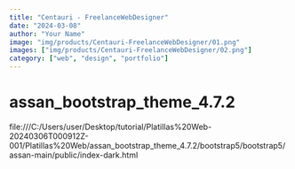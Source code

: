 ```yaml
---
title: "Centauri - FreelanceWebDesigner"
date: "2024-03-08"
author: "Your Name"
image: "img/products/Centauri-FreelanceWebDesigner/01.png"
images: ["img/products/Centauri-FreelanceWebDesigner/02.png"]
category: ["web", "design", "portfolio"]
---
```


# assan_bootstrap_theme_4.7.2

file:///C:/Users/user/Desktop/tutorial/Platillas%20Web-20240306T000912Z-001/Platillas%20Web/assan_bootstrap_theme_4.7.2/bootstrap5/bootstrap5/assan-main/public/index-dark.html